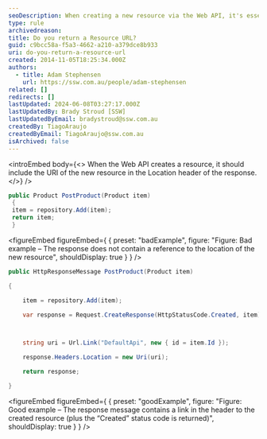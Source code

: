 ```yaml
---
seoDescription: When creating a new resource via the Web API, it's essential to include the URI of the new resource in the Location header of the response.
type: rule
archivedreason:
title: Do you return a Resource URL?
guid: c9bcc58a-f5a3-4662-a210-a379dce8b933
uri: do-you-return-a-resource-url
created: 2014-11-05T18:25:34.000Z
authors:
  - title: Adam Stephensen
    url: https://ssw.com.au/people/adam-stephensen
related: []
redirects: []
lastUpdated: 2024-06-08T03:27:17.000Z
lastUpdatedBy: Brady Stroud [SSW]
lastUpdatedByEmail: bradystroud@ssw.com.au
createdBy: TiagoAraujo
createdByEmail: TiagoAraujo@ssw.com.au
isArchived: false
---
```


<introEmbed
  body={<>
When the Web API creates a resource, it should include the URI of the new resource in the Location header of the response.
  </>}
/>
```cs
public Product PostProduct(Product item)
 {
 item = repository.Add(item);
 return item;
 }
```

<figureEmbed figureEmbed={ {
  preset: "badExample",
  figure: "Figure: Bad example – The response does not contain a reference to the location of the new resource",
  shouldDisplay: true
} } />


```cs
public HttpResponseMessage PostProduct(Product item)

{

    item = repository.Add(item);

    var response = Request.CreateResponse(HttpStatusCode.Created, item);



    string uri = Url.Link("DefaultApi", new { id = item.Id });

    response.Headers.Location = new Uri(uri);

    return response;

}
```

<figureEmbed figureEmbed={ {
  preset: "goodExample",
  figure: "Figure: Good example – The response message contains a link in the header to the created resource (plus the “Created” status code is returned)",
  shouldDisplay: true
} } />
